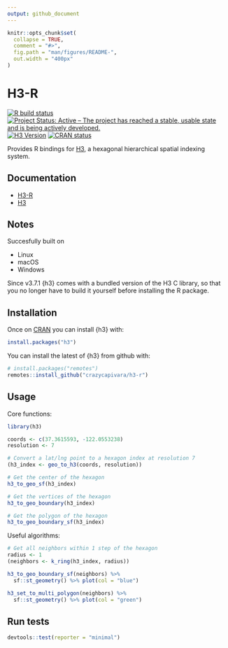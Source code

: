 ```yaml
---
output: github_document
---
```


<!-- README.md is generated from README.Rmd. Please edit that file -->

```r
knitr::opts_chunk$set(
  collapse = TRUE,
  comment = "#>",
  fig.path = "man/figures/README-",
  out.width = "400px"
)
```
# H3-R

<!-- badges: start -->
[![R build status](https://github.com/crazycapivara/h3-r/workflows/R-CMD-check/badge.svg)](https://github.com/crazycapivara/h3-r/actions)
[![Project Status: Active – The project has reached a stable, usable state and is being actively developed.](https://www.repostatus.org/badges/latest/active.svg)](https://www.repostatus.org/#active)
[![H3 Version](https://img.shields.io/badge/h3-v3.7.1-blue.svg)](https://github.com/uber/h3/releases/tag/v3.7.1)
[![CRAN status](https://www.r-pkg.org/badges/version/h3)](https://CRAN.R-project.org/package=h3)
<!-- badges: end -->

Provides R bindings for [H3](https://h3geo.org/), a hexagonal hierarchical spatial indexing system.

## Documentation

* [H3-R](https://crazycapivara.github.io/h3-r/)
* [H3](https://h3geo.org/docs/)

## Notes

Succesfully built on

* Linux
* macOS
* Windows

Since v3.7.1 {h3} comes with a bundled version of the H3 C library, so that you no longer have to build it yourself before installing the R package.

## Installation

Once on [CRAN](https://cran.r-project.org/) you can install {h3} with:

```r
install.packages("h3")
```

You can install the latest of {h3} from github with:

```r
# install.packages("remotes")
remotes::install_github("crazycapivara/h3-r")
```

## Usage

Core functions:

```r
library(h3)

coords <- c(37.3615593, -122.0553238)
resolution <- 7

# Convert a lat/lng point to a hexagon index at resolution 7
(h3_index <- geo_to_h3(coords, resolution)) 

# Get the center of the hexagon
h3_to_geo_sf(h3_index)

# Get the vertices of the hexagon
h3_to_geo_boundary(h3_index)

# Get the polygon of the hexagon
h3_to_geo_boundary_sf(h3_index)
```

Useful algorithms:

```r
# Get all neighbors within 1 step of the hexagon
radius <- 1
(neighbors <- k_ring(h3_index, radius))

h3_to_geo_boundary_sf(neighbors) %>%
  sf::st_geometry() %>% plot(col = "blue")

h3_set_to_multi_polygon(neighbors) %>%
  sf::st_geometry() %>% plot(col = "green")
```

## Run tests

```r
devtools::test(reporter = "minimal")
```
